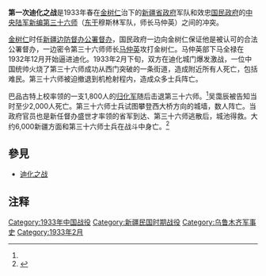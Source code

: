 {{Infobox military conflict
|conflict= 第一次迪化之战
|partof=[[哈密暴动|哈密暴动]]
|image=
|caption=
|date= 1933年
|place= [[新疆省_(中華民國)|新疆省]][[迪化县|迪化县]]
|casus=
|territory=
|result=省政府胜利
|combatant1= {{ROC}}
*{{flagicon|Republic of China (1912-1949)|army}} [[中央陆军新编第三十六师|中央陆军新编第三十六师]]
|combatant2= {{flagicon|Republic of China}} [[新疆省_(中華民國)|新疆省政府]]
|commander1= {{flagicon|Republic of China (1912-1949)|army}} 马全禄
|commander2= {{flagicon|Republic of China}} [[金树仁|金树仁]]<br>{{flagicon|中华民国}} [[盛世才|盛世才]]<br>{{flagicon|俄罗斯帝国}}{{tsl|en|Colonel Pappengut|巴品古特上校}}
|strength1=10,000 
|strength2=[[东北义勇军|东北义勇军]]和1,800[[归化军|归化军]]<ref name=acc>{{cite book|url=https://books.google.com/books?id=Jz4sAAAAIAAJ&q=pappengut|title=Foreign affairs, Volume 32|author=Archibald Cary Coolidge|author-link=Archibald Cary Coolidge|author2=Hamilton Fish Armstrong|author3=Council on Foreign Relations|year=1954|publisher=Council on Foreign Relations|page=493|access-date=2010-06-28}}</ref>
|casualties1=
|casualties2=~6,000名新疆士兵和第三十六师士兵阵亡（[[吴霭辰|吴霭辰]]估计）
|notes = 
}}

'''第一次迪化之战'''是1933年春在[[金树仁|金树仁]]治下的[[新疆省政府|新疆省政府]]军队和效忠[[国民政府|国民政府]]的[[中央陆军新编第三十六师|中央陆军新编第三十六师]]（[[回族|东干]]穆斯林军队，师长马仲英）之间的冲突。

[[金树仁|金树仁]]时任[[新疆边防督办公署督办|新疆边防督办公署督办]]，国民政府一边向金树仁保证他是被认可的合法公署督办，一边密令第三十六师师长[[马仲英|马仲英]]攻打金树仁。马仲英部下马全禄在1932年12月开始逼进迪化。1933年2月下旬，双方在迪化城门爆发激战，一位中国统帅火烧了第三十六师成功从西门突破的一条街道，造成附近所有人死亡，包括难民。第三十六师被迫撤退到机枪射程内，造成众多士兵阵亡。

巴品古特上校率领的一支1,800人的[[归化军|归化军]]随后击退第三十六师。<ref name=acc/>吴霭辰被告知当时至少2,000人死亡。第三十六师士兵试图攀登西大桥方向的城墙，数人阵亡。当政府官员也是新任督办盛世才率领的省军到达、第三十六师逃散后，城池得救。大约6,000新疆方面和第三十六师士兵在战斗中身亡。<ref>{{cite book|url=https://books.google.com/books?id=IAs9AAAAIAAJ&q=muslims+great+west+bridge+death+toll|title=Warlords and Muslims in Chinese Central Asia: a political history of Republican Sinkiang 1911–1949|author=Andrew D. W. Forbes|year=1986|publisher=CUP Archive|location=Cambridge, England|isbn=0-521-25514-7|page=103|access-date=2010-06-28}}</ref>

== 參見 ==
* [[迪化之战|迪化之战]]

== 注释 ==
{{reflist}}

{{新疆小作品}}
[[Category:1933年中国战役|Category:1933年中国战役]]
[[Category:新疆民国时期战役|Category:新疆民国时期战役]]
[[Category:乌鲁木齐军事史|Category:乌鲁木齐军事史]]
[[Category:1933年2月|Category:1933年2月]]